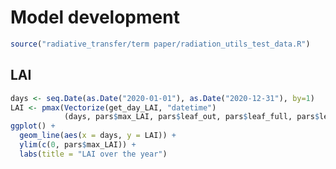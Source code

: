# Model development

```r
source("radiative_transfer/term paper/radiation_utils_test_data.R")
```
## LAI
```r
days <- seq.Date(as.Date("2020-01-01"), as.Date("2020-12-31"), by=1)
LAI <- pmax(Vectorize(get_day_LAI, "datetime")
            (days, pars$max_LAI, pars$leaf_out, pars$leaf_full, pars$leaf_fall, pars$leaf_fall_complete), pars$min_radiation_PAI)
ggplot() +
  geom_line(aes(x = days, y = LAI)) +
  ylim(c(0, pars$max_LAI)) +
  labs(title = "LAI over the year")
```